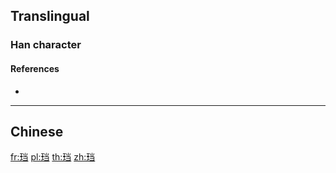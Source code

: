 {{character info/new}}
{{also|璫}}
==Translingual==

===Han character===
{{Han char|rn=96|rad=玉|as=06|sn=10|four=|canj=MGFSM|ids=⿰[[玉|⺩]][[当]]}}

====References====
* {{Han ref|kx=0732.021|hdz=21111.021|uh=73F0|ud=29680}}

----

==Chinese==
{{zh-see|璫}}

[[fr:珰]]
[[pl:珰]]
[[th:珰]]
[[zh:珰]]